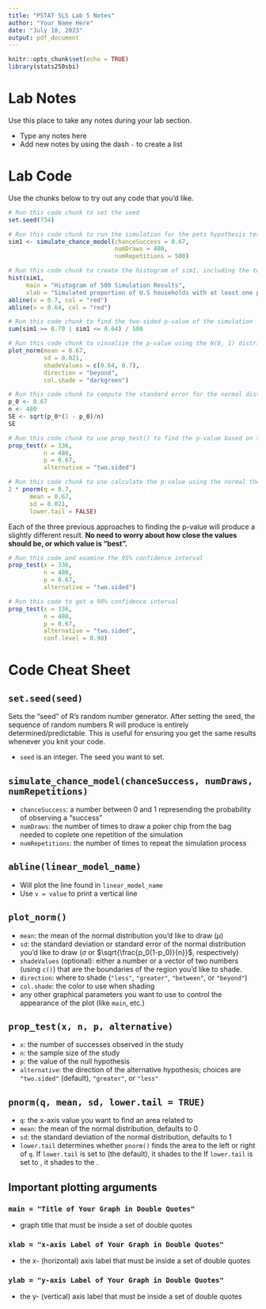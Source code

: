 ```yaml
---
title: "PSTAT 5LS Lab 5 Notes"
author: "Your Name Here"
date: "July 18, 2023"
output: pdf_document
---
```

```r
knitr::opts_chunk$set(echo = TRUE)
library(stats250sbi)
```

# Lab Notes

Use this place to take any notes during your lab section.

- Type any notes here
- Add new notes by using the dash `-` to create a list

# Lab Code

Use the chunks below to try out any code that you'd like. 

```r
# Run this code chunk to set the seed
set.seed(734)
```

```r
# Run this code chunk to run the simulation for the pets hypothesis test 
sim1 <- simulate_chance_model(chanceSuccess = 0.67, 
                              numDraws = 480, 
                              numRepetitions = 500)
```

```r
# Run this code chunk to create the histogram of sim1, including the two red vertical lines
hist(sim1, 
     main = "Histogram of 500 Simulation Results",
     xlab = "Simulated proportion of U.S households with at least one pet")
abline(v = 0.7, col = "red")
abline(v = 0.64, col = "red")
```

```r
# Run this code chunk to find the two-sided p-value of the simulation
sum(sim1 >= 0.70 | sim1 <= 0.64) / 500
```

```r
# Run this code chunk to visualize the p-value using the N(0, 1) distribution
plot_norm(mean = 0.67, 
          sd = 0.021, 
          shadeValues = c(0.64, 0.7), 
          direction = "beyond", 
          col.shade = "darkgreen")
```

```r
# Run this code chunk to compute the standard error for the normal distribution
p_0 <- 0.67
n <- 480
SE <- sqrt(p_0*(1 - p_0)/n)
SE 
```

```r
# Run this code chunk to use prop_test() to find the p-value based on the normal theory
prop_test(x = 336, 
          n = 480, 
          p = 0.67, 
          alternative = "two.sided")
```

```r
# Run this code chunk to use calculate the p-value using the normal theory
2 * pnorm(q = 0.7, 
      mean = 0.67, 
      sd = 0.021, 
      lower.tail = FALSE)
```

Each of the three previous approaches to finding the p-value will produce a slightly different result. **No need to worry about how close the values should be, or which value is "best".**

```r
# Run this code and examine the 95% confidence interval 
prop_test(x = 336, 
          n = 480, 
          p = 0.67, 
          alternative = "two.sided")
```

```r
# Run this code to get a 98% confidence interval 
prop_test(x = 336, 
          n = 480, 
          p = 0.67, 
          alternative = "two.sided", 
          conf.level = 0.98)
```

# Code Cheat Sheet

## `set.seed(seed)`
Sets the "seed" of R's random number generator. After setting the seed, the sequence of random numbers R will produce is entirely determined/predictable. This is useful for ensuring you get the same results whenever you knit your code.

- `seed` is an integer. The seed you want to set.

## `simulate_chance_model(chanceSuccess, numDraws, numRepetitions)`

- `chanceSuccess`: a number between 0 and 1 represending the probability of observing a "success"
- `numDraws`: the number of times to draw a poker chip from the bag needed to coplete one repetition of the simulation
- `numRepetitions`: the number of times to repeat the simulation process

## `abline(linear_model_name)`

- Will plot the line found in `linear_model_name`
- Use `v = value` to print a vertical line

## `plot_norm()` 

- `mean`: the mean of the normal distribution you'd like to draw ($\mu$)
- `sd`: the standard deviation or standard error of the normal distribution you'd like to draw ($\sigma$ or $\sqrt{\frac{p_0(1-p_0)}{n}}$, respectively)
- `shadeValues` (optional): either a number or a vector of two numbers (using `c()`) that are the boundaries of the region you'd like to shade.
- `direction`: where to shade (`"less"`, `"greater"`, `"between"`, or `"beyond"`)
- `col.shade`: the color to use when shading
- any other graphical parameters you want to use to control the appearance of the plot (like `main`, etc.)

## `prop_test(x, n, p, alternative)`

- `x`: the number of successes observed in the study
- `n`: the sample size of the study
- `p`: the value of the null hypothesis
- `alternative`: the direction of the alternative hypothesis; choices are `"two.sided"` (default), `"greater"`, or `"less"`

## `pnorm(q, mean, sd, lower.tail = TRUE)`

- `q`: the x-axis value you want to find an area related to
- `mean`: the mean of the normal distribution, defaults to 0
- `sd`: the standard deviation of the normal distribution, defaults to 1
- `lower.tail` determines whether `pnorm()` finds the area to the left or right of `q`. If `lower.tail` is set to \textcolor{blue}{`TRUE`} (the default), it shades to the \textcolor{blue}{LEFT} If `lower.tail` is set to \textcolor{red}{`FALSE`}, it shades to the \textcolor{red}{RIGHT}.

## Important plotting arguments

### `main = "Title of Your Graph in Double Quotes"`
- graph title that must be inside a set of double quotes

### `xlab = "x-axis Label of Your Graph in Double Quotes"`
- the x- (horizontal) axis label that must be inside a set of double quotes

### `ylab = "y-axis Label of Your Graph in Double Quotes"`
- the y- (vertical) axis label that must be inside a set of double quotes
